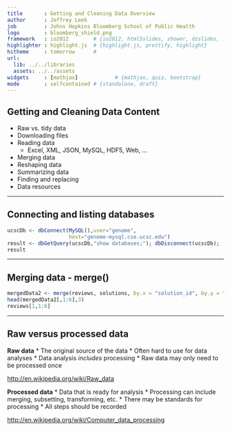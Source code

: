 ```yaml
---
title       : Getting and Cleaning Data Overview
author      : Jeffrey Leek
job         : Johns Hopkins Bloomberg School of Public Health
logo        : bloomberg_shield.png
framework   : io2012        # {io2012, html5slides, shower, dzslides, ...}
highlighter : highlight.js  # {highlight.js, prettify, highlight}
hitheme     : tomorrow      # 
url:
  lib: ../../libraries
  assets: ../../assets
widgets     : [mathjax]            # {mathjax, quiz, bootstrap}
mode        : selfcontained # {standalone, draft}
---
```


## Getting and Cleaning Data Content

* Raw vs. tidy data
* Downloading files
* Reading data
  * Excel, XML, JSON, MySQL, HDF5, Web, ...
* Merging data
* Reshaping data
* Summarizing data
* Finding and replacing
* Data resources

---

## Connecting and listing databases

```r
ucscDb <- dbConnect(MySQL(),user="genome", 
                    host="genome-mysql.cse.ucsc.edu")
result <- dbGetQuery(ucscDb,"show databases;"); dbDisconnect(ucscDb);
result
```

---

## Merging data - merge()

```r
mergedData2 <- merge(reviews, solutions, by.x = "solution_id", by.y = "id", all=TRUE)
head(mergedData2[,1:6],3)
reviews[1,1:6]
```

---

## Raw versus processed data

__Raw data__
* The original source of the data
* Often hard to use for data analyses
* Data analysis _includes_ processing
* Raw data may only need to be processed once

[http://en.wikipedia.org/wiki/Raw_data](http://en.wikipedia.org/wiki/Raw_data)

__Processed data__
* Data that is ready for analysis
* Processing can include merging, subsetting, transforming, etc.
* There may be standards for processing
* All steps should be recorded 

[http://en.wikipedia.org/wiki/Computer_data_processing](http://en.wikipedia.org/wiki/Computer_data_processing)
